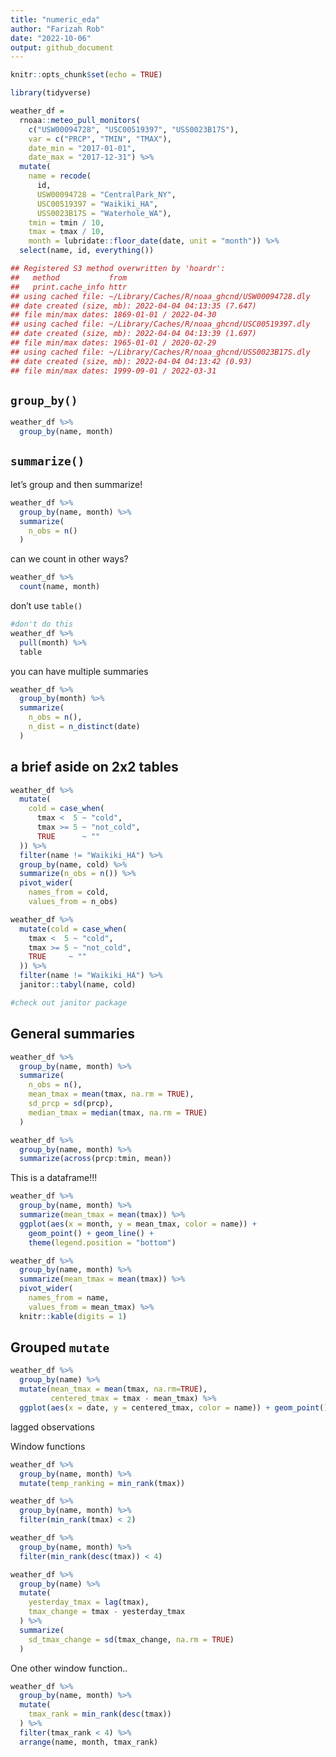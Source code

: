 ```yaml
---
title: "numeric_eda"
author: "Farizah Rob"
date: "2022-10-06"
output: github_document
---
```


```r
knitr::opts_chunk$set(echo = TRUE)
```

```r
library(tidyverse)
```

```r
weather_df =  
  rnoaa::meteo_pull_monitors(
    c("USW00094728", "USC00519397", "USS0023B17S"),
    var = c("PRCP", "TMIN", "TMAX"), 
    date_min = "2017-01-01",
    date_max = "2017-12-31") %>%
  mutate(
    name = recode(
      id, 
      USW00094728 = "CentralPark_NY", 
      USC00519397 = "Waikiki_HA",
      USS0023B17S = "Waterhole_WA"),
    tmin = tmin / 10,
    tmax = tmax / 10,
    month = lubridate::floor_date(date, unit = "month")) %>%
  select(name, id, everything())

## Registered S3 method overwritten by 'hoardr':
##   method           from
##   print.cache_info httr
## using cached file: ~/Library/Caches/R/noaa_ghcnd/USW00094728.dly
## date created (size, mb): 2022-04-04 04:13:35 (7.647)
## file min/max dates: 1869-01-01 / 2022-04-30
## using cached file: ~/Library/Caches/R/noaa_ghcnd/USC00519397.dly
## date created (size, mb): 2022-04-04 04:13:39 (1.697)
## file min/max dates: 1965-01-01 / 2020-02-29
## using cached file: ~/Library/Caches/R/noaa_ghcnd/USS0023B17S.dly
## date created (size, mb): 2022-04-04 04:13:42 (0.93)
## file min/max dates: 1999-09-01 / 2022-03-31
```

## `group_by()`

```r
weather_df %>% 
  group_by(name, month)
```

## `summarize()`

let's group and then summarize! 

```r
weather_df %>%
  group_by(name, month) %>%
  summarize(
    n_obs = n()
  )
```
can we count in other ways?

```r
weather_df %>%
  count(name, month)

```

don't use `table()`

```r
#don't do this
weather_df %>%
  pull(month) %>% 
  table
```

you can have multiple summaries 

```r
weather_df %>% 
  group_by(month) %>% 
  summarize(
    n_obs = n(), 
    n_dist = n_distinct(date)
  )
```

## a brief aside on 2x2 tables

```r
weather_df %>% 
  mutate(
    cold = case_when(
      tmax <  5 ~ "cold",
      tmax >= 5 ~ "not_cold",
      TRUE      ~ ""
  )) %>% 
  filter(name != "Waikiki_HA") %>% 
  group_by(name, cold) %>% 
  summarize(n_obs = n()) %>% 
  pivot_wider( 
    names_from = cold, 
    values_from = n_obs)
```


```r
weather_df %>% 
  mutate(cold = case_when(
    tmax <  5 ~ "cold",
    tmax >= 5 ~ "not_cold",
    TRUE     ~ ""
  )) %>% 
  filter(name != "Waikiki_HA") %>% 
  janitor::tabyl(name, cold)

#check out janitor package 
```

## General summaries 

```r
weather_df %>%
  group_by(name, month) %>% 
  summarize(
    n_obs = n(), 
    mean_tmax = mean(tmax, na.rm = TRUE), 
    sd_prcp = sd(prcp), 
    median_tmax = median(tmax, na.rm = TRUE)
  )
```

```r
weather_df %>% 
  group_by(name, month) %>% 
  summarize(across(prcp:tmin, mean))
```
This is a dataframe!!!

```r
weather_df %>%
  group_by(name, month) %>%
  summarize(mean_tmax = mean(tmax)) %>%
  ggplot(aes(x = month, y = mean_tmax, color = name)) + 
    geom_point() + geom_line() + 
    theme(legend.position = "bottom")
```

```r
weather_df %>%
  group_by(name, month) %>%
  summarize(mean_tmax = mean(tmax)) %>% 
  pivot_wider(
    names_from = name,
    values_from = mean_tmax) %>% 
  knitr::kable(digits = 1)
```

## Grouped `mutate` 

```r
weather_df %>% 
  group_by(name) %>% 
  mutate(mean_tmax = mean(tmax, na.rm=TRUE), 
         centered_tmax = tmax - mean_tmax) %>% 
  ggplot(aes(x = date, y = centered_tmax, color = name)) + geom_point()
```

lagged observations 

Window functions

```r
weather_df %>%
  group_by(name, month) %>%
  mutate(temp_ranking = min_rank(tmax))
```

```r
weather_df %>%
  group_by(name, month) %>%
  filter(min_rank(tmax) < 2)
```

```r
weather_df %>%
  group_by(name, month) %>%
  filter(min_rank(desc(tmax)) < 4)
```


```r
weather_df %>% 
  group_by(name) %>% 
  mutate(
    yesterday_tmax = lag(tmax), 
    tmax_change = tmax - yesterday_tmax
  ) %>%
  summarize(
    sd_tmax_change = sd(tmax_change, na.rm = TRUE)
  )
```

One other window function.. 

```r
weather_df %>% 
  group_by(name, month) %>%
  mutate(
    tmax_rank = min_rank(desc(tmax))
  ) %>%
  filter(tmax_rank < 4) %>%
  arrange(name, month, tmax_rank)
```

